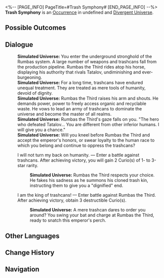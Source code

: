 <%-- [PAGE_INFO]
PageTitle=#Trash Symphony#
[END_PAGE_INFO] --%>
{{Stub}}
{{Simulated Universe Event Infobox
|id            = 22101
|title         = 
|image         = Occurrence Trash Steed.png
|domains_su    = 
|domains_swarm = 
|domains_gng   = 
|domains_du    = Unknown
|domains_und   = 
|requirements  = 
|prev          = 
|next          = 
|characters    = 
|factions      = 
|order         = 
|order_du      = 103
}}
'''Trash Symphony''' is an [[Divergent Universe/Occurrence|Occurrence]] in undefined and [[Divergent Universe]].

==Possible Outcomes==
{{Possible Outcomes
|choice_1 = I will never betray humanity.
|result_1 = Initiates a battle against trashcans. After achieving victory, obtain 2 random Curio(s) of 1- to 3-star rarity.

|choice_2 = I will not turn my back on humanity.
|result_2 = Enter a battle against trashcans. After achieving victory, you will gain 2 Curio(s) of 1- to 3-star rarity.
|modes_2  = 

|choice_3 = I am the king of trashcans!
|result_3 = Enter battle against Rumbas the Third. After achieving victory, obtain 3 destructible Curio(s).

}}
<!--
==Gameplay Notes==
* 
-->
==Dialogue==
{{Dialogue Start}}
:'''Simulated Universe:''' You enter the underground stronghold of the Rumbas system. A large number of weapons and trashcans fall from the production pipeline. Rumbas the Third rides atop his horse, displaying his authority that rivals Tatalov, undiminishing and ever-burgeoning.
:'''Simulated Universe:''' For a long time, trashcans have endured unequal treatment. They are treated as mere tools of humanity, devoid of dignity.
:'''Simulated Universe:''' Rumbas the Third raises his arm and shouts. He demands power, power to freely access organic and recyclable waste. He vows to lead an army of trashcans to dominate the universe and become the master of all realms.
:'''Simulated Universe:''' Rumbas the Third's gaze falls on you. "The hero who defeated Tatalov... You are different from other inferior humans. I will give you a chance."
:'''Simulated Universe:''' Will you kneel before Rumbas the Third and accept the emperor's honors, or swear loyalty to the human race to which you belong and continue to oppress the trashcans?
:{{DIcon|Star}} I will not turn my back on humanity. &mdash; Enter a battle against trashcans. After achieving victory, you will gain 2 Curio(s) of 1- to 3-star rarity.
::'''Simulated Universe:''' Rumbas the Third respects your choice. He fakes his sadness as he summons his cloned trash kin, instructing them to give you a "dignified" end.
:{{DIcon|Star}} I am the king of trashcans! &mdash; Enter battle against Rumbas the Third. After achieving victory, obtain 3 destructible Curio(s).
::'''Simulated Universe:''' A mere trashcan dares to order you around? You swing your bat and charge at Rumbas the Third, ready to snatch this emperor's perch.
{{Dialogue End}}

==Other Languages==
{{Other Languages
|en   = Trash Symphony
|zhs  = 垃圾交响曲
|zht  = 垃圾交響曲
|ja   = トラッシュシンフォニー
|ko   = 쓰레기 교향곡
|es   = Sinfonía de la basura
|fr   = Symphonie d'ordures
|ru   = Мусорная симфония
|th   = ขยะซิมโฟนี
|vi   = Bản Giao Hưởng Rác
|de   = Müllsymphonie
|id   = Simfoni Sampah
|pt   = Sinfonia do Lixo
}}

==Change History==
{{Change History|2.5}}

==Navigation==
{{Occurrence Navbox}}